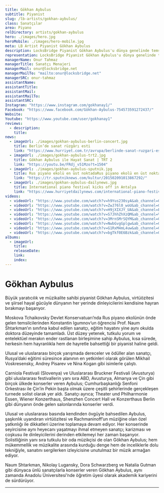 ```yaml
---
title: Gökhan Aybulus
subtitle: Piyanist
slug: /lb-artists/gokhan-aybulus/
class: Sanatçılar
area: Piyano
relDirectory: artists/gokhan-aybulus
hero: ./images/hero.jpg
heroMobile: ./images/hero-mobile.jpg
meta: LB Artist Piyanist Gökhan Aybulus
description: LocksBridge Piyanist Gökhan Aybulus'u dünya genelinde temsil ediyor.
representation: LocksBridge Piyanist Gökhan Aybulus'u dünya genelinde temsil ediyor.
managerName: Onur Tahmaz
managerTitle: Sanatçı Menajeri
managerMail: onur@locksbridge.net
managerMailTo: "mailto:onur@locksbridge.net"
managerSRC: onur-tahmaz
assistantName:
assistantTitle:
assistantMail:
assistantMailTo:
assistantSRC:
Instagram: "https://www.instagram.com/gokhanay1/"
Facebook: "https://www.facebook.com/Gökhan-Aybulus-754573591272437/"
Website:
Youtube: "https://www.youtube.com/user/gokhanay1"
reviews:
  - description:
    title:
news:
  - imageUrl: ./images/gokhan-aybulus-berlin-concert.jpg
    title: Berlin’de sanat rüzgârı esti
    link: "https://www.hurriyet.com.tr/avrupa/berlinde-sanat-ruzgari-esti-41284003"
  - imageUrl: ./images/gokhan-aybulus-trt2.jpg
    title: Gökhan Aybulus ile Hayat Sanat | TRT 2
    link: "https://youtu.be/FRdj_v51Mzo?t=1504"
  - imageUrl: ./images/gokhan-aybulus-sputnik.jpg
    title: Rus piyano ekolü en üst noktadaRus piyano ekolü en üst noktada
    link: "https://tr.sputniknews.com/kultur/201502091013867292/"
  - imageUrl: ./images/gokhan-aybulus-dailynews.jpg
    title: International piano festival kicks off in Antalya
    link: "https://www.hurriyetdailynews.com/international-piano-festival-kicks-off-in-antalya-73958"
videos:
  - videoUrl: "https://www.youtube.com/watch?v=h9Yus230syA&ab_channel=GedikSanat"
  - videoUrl: "https://www.youtube.com/watch?v=ZwJ76l0_woU&ab_channel=GokhanAybulus"
  - videoUrl: "https://www.youtube.com/watch?v=H9jXIXJY_UA&ab_channel=Eski%C5%9FehirESTV"
  - videoUrl: "https://www.youtube.com/watch?v=S7JhhZhXzQM&ab_channel=%C4%B0stanbulK%C3%BClt%C3%BCrSanatVakf%C4%B1"
  - videoUrl: "https://www.youtube.com/watch?v=3MrnSMrSQYM&ab_channel=GokhanAybulus"
  - videoUrl: "https://www.youtube.com/watch?v=NwbGvgGplgw&ab_channel=GokhanAybulus"
  - videoUrl: "https://www.youtube.com/watch?v=G1RxM4mL4uw&ab_channel=GokhanAybulus"
  - videoUrl: "https://www.youtube.com/watch?v=bgTkf0E6Bzk&ab_channel=GokhanAybulus"
albums:
  - imageUrl:
    title:
    releaseDate:
    link:
    index:
---
```

# Gökhan Aybulus

Büyük yaratıcılık ve müzikalite sahibi piyanist Gökhan Aybulus, virtüözitesi ve şiirsel hayal gücüyle dünyanın her yerinde dinleyicilerini kendisine hayran bırakmayı başarıyor.

Moskova Tchaikovsky Devlet Konservatuarı’nda Rus piyano ekolünün önde gelen temsilcilerinden Konstantin Igumnov’un öğrencisi Prof. Naum Shtarkman’ın sınıfına kabul edilen sanatçı, eğitim hayatını yine aynı okulda doktora düzeyinde tamamladı. Üst düzey yetenek, tutkulu yorum ve entelektüel merakın ender rastlanan birleşimine sahip Aybulus, kısa sürede, herkesin hem hayranlıkla hem de hayretle bahsettiği bir piyanist haline geldi.

Ulusal ve uluslararası birçok yarışmada dereceler ve ödüller alan sanatçı, Rusya’daki eğitimi süresince alanının en yetkinleri olarak görülen Mikhail Voskresensky, Andrey Pisarev ve Nina Kogan gibi isimlerle çalıştı.

Carniola Festivali (Slovenya) ve Uluslararası Bruckner Festivali (Avusturya) gibi uluslararası festivallerin yanı sıra ABD, Avusturya, Almanya ve Çin gibi birçok ülkede konserler veren Aybulus; Cumhurbaşkanlığı Senfoni Orkestrası ile Çin’in Pekin başta olmak üzere çeşitli şehirlerinde gerçekleşen turnede solist olarak yer aldı. Sanatçı ayrıca; Theater und Philharmonie Essen, Wiener Konzerthaus, Shenzhen Concert Hall ve Konzerthaus Berlin gibi dünyanın önde gelen salonlarında konserler verdi.

Ulusal ve uluslararası basında kendinden övgüyle bahsedilen Aybulus, şaşkınlık uyandıran virtüözitesi ve Rachmaninoff’un müziğine olan özel yatkınlığı ile dikkatleri üzerine toplamaya devam ediyor. Her konserinde seyircisine aynı heyecanı yaşatmayı ihmal etmeyen sanatçı; karizması ve coşkusu ile dinleyicilerini derinden etkilemeyi her zaman başarıyor. Solistliğinin yanı sıra tutkulu bir oda müzikçisi de olan Gökhan Aybulus; hem mükemmellik ve müzikalite arasında kurduğu denge hem de inceliklerle dolu tekniğiyle, sanatını sergilerken izleyicisine unutulmaz bir müzik armağan ediyor.

Naum Shtarkman, Nikolay Lugansky, Dora Schwarzberg ve Natalia Gutman gibi dünyaca ünlü sanatçılarla konserler veren Gökhan Aybulus, aynı zamanda Anadolu Üniversitesi’nde öğretim üyesi olarak akademik kariyerini de sürdürüyor.

- - -
